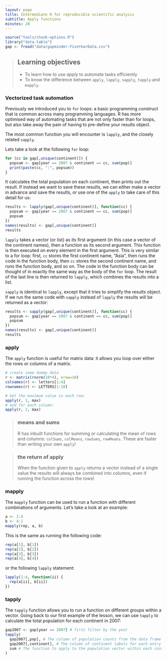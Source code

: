 ```yaml
---
layout: page
title: Intermediate R for reproducible scientific analysis
subtitle: Apply functions
minutes: 20
---
```


```r
source("tools/chunk-options.R")
library("data.table")
gap <- fread("data/gapminder-FiveYearData.csv")
```
> ## Learning objectives {.objectives}
>
> * To learn how to use *apply* to automate tasks efficiently
> * To know the difference between `apply`, `lapply`, `sapply`, `tapply` and 
>   `mapply`.
>

### Vectorized task automation

Previously we introduced you to `for` loops: a basic programming construct that 
is common across many programming languages. R has more optimised way of 
automating tasks that are not only faster than for loops, but also take away the
pain of having to pre-define your results object.

The most common function you will encounter is `lapply`, and the closely related
`sapply`. 

Lets take a look at the following `for` loop: 
```r
for (cc in gap[,unique(continent)]) {
  popsum <- gap[year == 2007 & continent == cc, sum(pop)]
  print(paste(cc, ":", popsum))
}
```

It calculates the total population on each continent, then prints out the result.
If instead we want to save these results, we can either make a vector in advance
and save the results, or use one of the `apply` to take care of this detail for
us:

```r
results <- lapply(gap[,unique(continent)], function(cc) {
  popsum <- gap[year == 2007 & continent == cc, sum(pop)]
  popsum
})
names(results) <- gap[,unique(continent)]
results
```

`lapply` takes a vector (or list) as its first argument (in this case a vector 
of the continent names), then a function as its second argument. This function
is then executed on every element in the first argument. This is very similar to
a for loop: first, `cc` stores the first continent name, "Asia", then runs the 
code in the function body, then `cc` stores the second continent name, and runs
the function body, and so on. The code in the function body can be thought of in 
exactly the same way as the body of the `for` loop. The result of the last line
is then returned to `lapply`, which combines the results into a list.

`sapply` is identical to `lapply`, except that it tries to simplify the results
object. If we run the same code with `sapply` instead of `lapply` the results 
will be returned as a vector:

```r
results <- sapply(gap[,unique(continent)], function(cc) {
  popsum <- gap[year == 2007 & continent == cc, sum(pop)]
  popsum
})
names(results) <- gap[,unique(continent)]
results
```

### apply

The `apply` function is useful for matrix data: it allows you loop over either
the rows or columns of a matrix.

```r
# create some dummy data
r <- matrix(rnorm(10*4), nrow=10)
colnames(r) <- letters[1:4]
rownames(r) <- LETTERS[1:10]
```

```r
# Get the maximum value in each row:
apply(r, 1, max)
# and for each column:
apply(r, 2, max)
````

> ### means and sums {.callout}
>
> R has inbuilt functions for summing or calculating the mean of rows and 
> columns: `colSums`, `colMeans`, `rowSums`, `rowMeans`. These are faster than
> writing your own `apply`!
>

> ### the return of apply {.callout}
>
> When the function given to `apply` returns a vector instead of a single value
> the results will always be combined into columns, even if running the 
> function across the rows!
>

### mapply

The `mapply` function can be used to run a function with different combinations
of arguments. Let's take a look at an example:

```r
a <- 1:4
b <- 4:1
mapply(rep, a, b)
```

This is the same as running the following code:

```r
rep(a[1], b[1])
rep(a[2], b[2])
rep(a[3], b[3])
rep(a[4], b[4])
```

or the following `lapply` statement:

```r
lapply(1:4, function(ii) {
  rep(a[ii], b[ii])
})
```

### tapply

The `tapply` function allows you to run a function on different groups within
a vector. Going back to our first example of the lesson, we can use `tapply` to
calculate the total population for each continent in 2007:

```r
gap2007 <- gap[year == 2007] # first filter by the year
tapply(
  gap2007[,pop], # The column of population counts from the data frame
  gap2007[,continent], # The column of continent labels for each entry
  sum # The function to apply to the population vector within each continent
)
```





